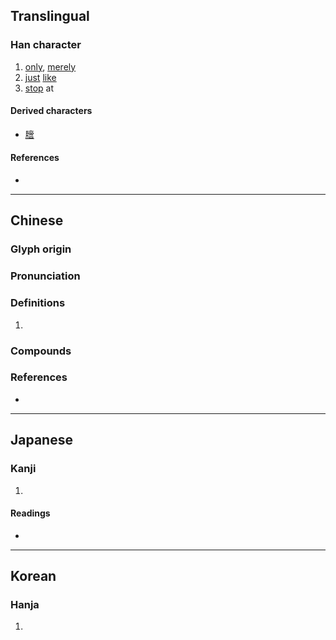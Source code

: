 {{character info}}
==Translingual==

===Han character===
{{Han char|rn=30|rad=口|as=09|sn=12|four=00602|canj=YBR,YBLBR|ids=⿱帝口}}

# [[only]], [[merely]]
# [[just]] [[like]]
# [[stop]] at

====Derived characters====
* [[膪]]

====References====
* {{Han ref|kx=0196.290|dkj=03886|dj=0418.210|hdz=10660.010|uh=557B|ud=21883|bh=B3D7|bd=46039}}

----

==Chinese==
{{zh-forms}}

===Glyph origin===
{{Han etym}}

===Pronunciation===
{{zh-pron
|m=chì
|m-s=
|c=ci3
|c-t=
|g=
|h=pfs=
|j=
|mb=
|md=sié
|mn=
|mn-t=
|w=
|x=
|mc=y
|oc=y
|cat=
}}

===Definitions===
{{zh-hanzi}}

# {{rfdef|zh}}

===Compounds===
{{zh-der|不啻|何啻|伓啻}}

===References===
* {{R:yue:Hanzi}}

----

==Japanese==

===Kanji===
{{ja-kanji|grade=|rs=口09}}

# {{rfdef|ja|sort=口09}}

====Readings====
* {{ja-readings
|goon=し
|kanon=し
|kun=ただ-ならぬ, ただ-に}}

----

==Korean==

===Hanja===
{{ko-hanja|hangeul=시}}

# {{rfdef|ko|sort=口09}}